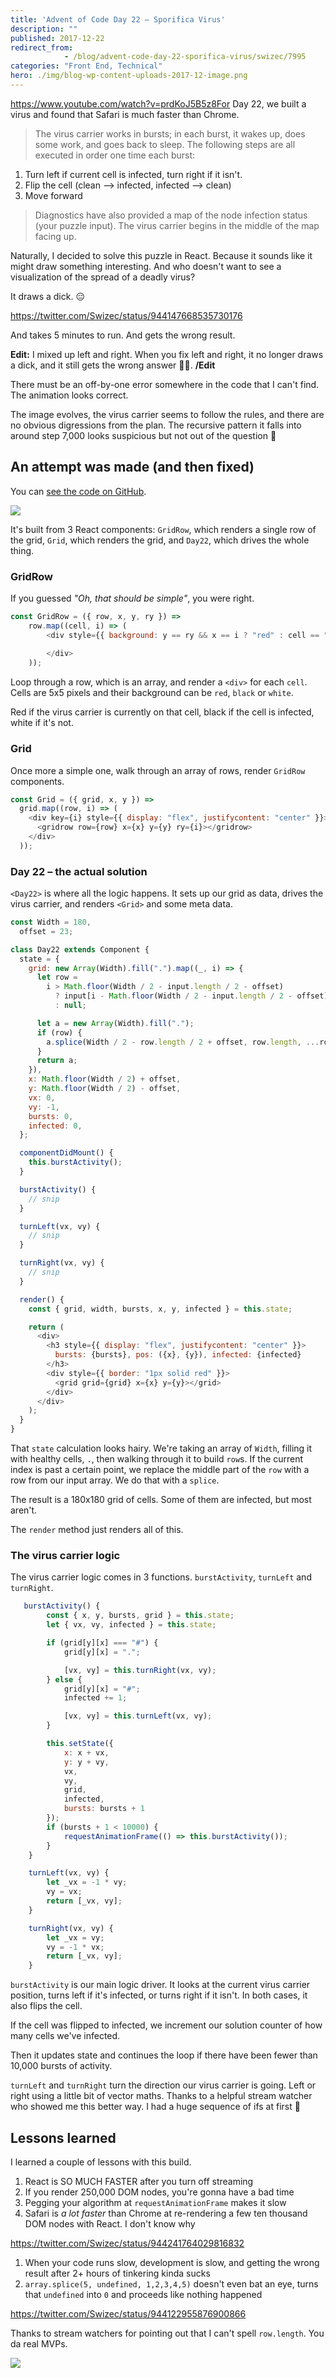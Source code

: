 ```yaml
---
title: 'Advent of Code Day 22 – Sporifica Virus'
description: ""
published: 2017-12-22
redirect_from: 
            - /blog/advent-code-day-22-sporifica-virus/swizec/7995
categories: "Front End, Technical"
hero: ./img/blog-wp-content-uploads-2017-12-image.png
---
```

https://www.youtube.com/watch?v=prdKoJ5B5z8For Day 22, we built a virus and found that Safari is much faster than Chrome.

> The virus carrier works in bursts; in each burst, it wakes up, does some work, and goes back to sleep. The following steps are all executed in order one time each burst:



1. Turn left if current cell is infected, turn right if it isn&#x27;t.
2. Flip the cell (clean –&gt; infected, infected –&gt; clean)
3. Move forward



> Diagnostics have also provided a map of the node infection status (your puzzle input). The virus carrier begins in the middle of the map facing up.



Naturally, I decided to solve this puzzle in React. Because it sounds like it might draw something interesting. And who doesn&#x27;t want to see a visualization of the spread of a deadly virus?



It draws a dick. 😑



https://twitter.com/Swizec/status/944147668535730176



And takes 5 minutes to run. And gets the wrong result.



**Edit:** I mixed up left and right. When you fix left and right, it no longer draws a dick, and it still gets the wrong answer 🤷‍♀️. **/Edit**



There must be an off-by-one error somewhere in the code that I can&#x27;t find. The animation looks correct.



The image evolves, the virus carrier seems to follow the rules, and there are no obvious digressions from the plan. The recursive pattern it falls into around step 7,000 looks suspicious but not out of the question 🤔



## An attempt was made (and then fixed)



You can [see the code on GitHub](https://github.com/Swizec/advent-of-code-2017/blob/master/22/src/Day22.js).



![](./img/blog-wp-content-uploads-2017-12-image.png)



It&#x27;s built from 3 React components: `GridRow`, which renders a single row of the grid, `Grid`, which renders the grid, and `Day22`, which drives the whole thing.



### GridRow



If you guessed _&quot;Oh, that should be simple&quot;_, you were right.



```javascript
const GridRow = ({ row, x, y, ry }) =>
    row.map((cell, i) => (
        <div style={{ background: y == ry && x == i ? "red" : cell == "#" "black" "white", width: "5px", height: display: "inline-block" }} key={i}>
             
        </div>
    ));
```



Loop through a row, which is an array, and render a `<div>` for each `cell`. Cells are 5x5 pixels and their background can be `red`, `black` or `white`.



Red if the virus carrier is currently on that cell, black if the cell is infected, white if it&#x27;s not.



### Grid



Once more a simple one, walk through an array of rows, render `GridRow` components.



```javascript
const Grid = ({ grid, x, y }) =>
  grid.map((row, i) => (
    <div key={i} style={{ display: "flex", justifycontent: "center" }}>
      <gridrow row={row} x={x} y={y} ry={i}></gridrow>
    </div>
  ));
```



### Day 22 – the actual solution



`<Day22>` is where all the logic happens. It sets up our grid as data, drives the virus carrier, and renders `<Grid>` and some meta data.



```javascript
const Width = 180,
  offset = 23;

class Day22 extends Component {
  state = {
    grid: new Array(Width).fill(".").map((_, i) => {
      let row =
        i > Math.floor(Width / 2 - input.length / 2 - offset)
          ? input[i - Math.floor(Width / 2 - input.length / 2 - offset)]
          : null;

      let a = new Array(Width).fill(".");
      if (row) {
        a.splice(Width / 2 - row.length / 2 + offset, row.length, ...row);
      }
      return a;
    }),
    x: Math.floor(Width / 2) + offset,
    y: Math.floor(Width / 2) - offset,
    vx: 0,
    vy: -1,
    bursts: 0,
    infected: 0,
  };

  componentDidMount() {
    this.burstActivity();
  }

  burstActivity() {
    // snip
  }

  turnLeft(vx, vy) {
    // snip
  }

  turnRight(vx, vy) {
    // snip
  }

  render() {
    const { grid, width, bursts, x, y, infected } = this.state;

    return (
      <div>
        <h3 style={{ display: "flex", justifycontent: "center" }}>
          bursts: {bursts}, pos: ({x}, {y}), infected: {infected}
        </h3>
        <div style={{ border: "1px solid red" }}>
          <grid grid={grid} x={x} y={y}></grid>
        </div>
      </div>
    );
  }
}
```



That `state` calculation looks hairy. We&#x27;re taking an array of `Width`, filling it with healthy cells, `.`, then walking through it to build `row`s. If the current index is past a certain point, we replace the middle part of the `row` with a row from our input array. We do that with a `splice`.



The result is a 180x180 grid of cells. Some of them are infected, but most aren&#x27;t.



The `render` method just renders all of this.



### The virus carrier logic



The virus carrier logic comes in 3 functions. `burstActivity`, `turnLeft` and `turnRight`.



```javascript
   burstActivity() {
        const { x, y, bursts, grid } = this.state;
        let { vx, vy, infected } = this.state;

        if (grid[y][x] === "#") {
            grid[y][x] = ".";

            [vx, vy] = this.turnRight(vx, vy);
        } else {
            grid[y][x] = "#";
            infected += 1;

            [vx, vy] = this.turnLeft(vx, vy);
        }

        this.setState({
            x: x + vx,
            y: y + vy,
            vx,
            vy,
            grid,
            infected,
            bursts: bursts + 1
        });
        if (bursts + 1 < 10000) {
            requestAnimationFrame(() => this.burstActivity());
        }
    }

    turnLeft(vx, vy) {
        let _vx = -1 * vy;
        vy = vx;
        return [_vx, vy];
    }

    turnRight(vx, vy) {
        let _vx = vy;
        vy = -1 * vx;
        return [_vx, vy];
    }
```



`burstActivity` is our main logic driver. It looks at the current virus carrier position, turns left if it&#x27;s infected, or turns right if it isn&#x27;t. In both cases, it also flips the cell.



If the cell was flipped to infected, we increment our solution counter of how many cells we&#x27;ve infected.



Then it updates state and continues the loop if there have been fewer than 10,000 bursts of activity.



`turnLeft` and `turnRight` turn the direction our virus carrier is going. Left or right using a little bit of vector maths. Thanks to a helpful stream watcher who showed me this better way. I had a huge sequence of ifs at first 🙈



## Lessons learned



I learned a couple of lessons with this build.



1. React is SO MUCH FASTER after you turn off streaming
2. If you render 250,000 DOM nodes, you&#x27;re gonna have a bad time
3. Pegging your algorithm at `requestAnimationFrame` makes it slow
4. Safari is _a lot faster_ than Chrome at re-rendering a few ten thousand DOM nodes with React. I don&#x27;t know why



https://twitter.com/Swizec/status/944241764029816832



1. When your code runs slow, development is slow, and getting the wrong result after 2+ hours of tinkering kinda sucks
2. `array.splice(5, undefined, 1,2,3,4,5)` doesn&#x27;t even bat an eye, turns that `undefined` into `0` and proceeds like nothing happened



https://twitter.com/Swizec/status/944122955876900866



Thanks to stream watchers for pointing out that I can&#x27;t spell `row.length`. You da real MVPs.



![](./img/media-l0MYvHFJkgm1fnuko-giphy.gif)